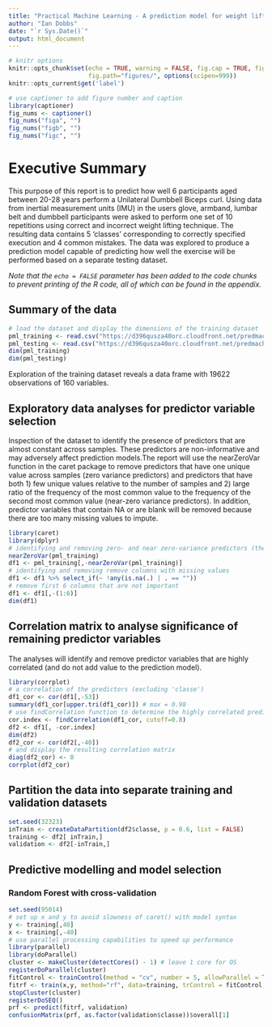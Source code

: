 ```yaml
---
title: "Practical Machine Learning - A prediction model for weight lifting exercises"
author: "Ian Dobbs"
date: "`r Sys.Date()`"
output: html_document
---
```


```r
# knitr options
knitr::opts_chunk$set(echo = TRUE, warning = FALSE, fig.cap = TRUE, fig.align = "center",
                      fig.path="figures/", options(scipen=999))
knitr::opts_current$get('label')
```

```r
# use captioner to add figure number and caption
library(captioner)
fig_nums <- captioner()
fig_nums("figa", "")
fig_nums("figb", "")
fig_nums("figc", "")
```

# Executive Summary

This purpose of this report is to predict how well 6 participants aged between 20-28 years perform a Unilateral Dumbbell Biceps curl. Using data from inertial measurement units (IMU) in the users glove, armband, lumbar belt and dumbbell participants were asked to perform one set of 10 repetitions using correct and incorrect weight lifting technique. The resulting data contains 5 'classes' corresponding to correctly specified execution and 4 common mistakes. The data was explored to produce a prediction model capable of predicting how well the exercise will be performed based on a separate testing dataset.

_Note that the `echo = FALSE` parameter has been added to the code chunks to prevent printing of the R code, all of which can be found in the appendix._

## Summary of the data
```r
# load the dataset and display the dimensions of the training dataset
pml_training <- read.csv("https://d396qusza40orc.cloudfront.net/predmachlearn/pml-training.csv")
pml_testing <- read.csv("https://d396qusza40orc.cloudfront.net/predmachlearn/pml-testing.csv")
dim(pml_training)
dim(pml_testing)
```
Exploration of the training dataset reveals a data frame with 19622 observations of 160 variables.

## Exploratory data analyses for predictor variable selection
Inspection of the dataset to identify the presence of predictors that are almost constant across samples. These predictors are non-informative and may adversely affect prediction models.The report will use the nearZeroVar function in the caret package to remove predictors that have one unique value across samples (zero variance predictors) and predictors that have both 1) few unique values relative to the number of samples and 2) large ratio of the frequency of the most common value to the frequency of the second most common value (near-zero variance predictors). In addition, predictor variables that contain NA or are blank will be removed because there are too many missing values to impute.

```r
library(caret)
library(dplyr)
# identifying and removing zero- and near zero-variance predictors (these may cause issues when subsampling)
nearZeroVar(pml_training)
df1 <- pml_training[,-nearZeroVar(pml_training)]
# identifying and removing remove columns with missing values
df1 <- df1 %>% select_if(~ !any(is.na(.) | . == "")) 
# remove first 6 columns that are not important
df1 <- df1[,-(1:6)] 
dim(df1)
```

## Correlation matrix to analyse significance of remaining predictor variables
The analyses will identify and remove predictor variables that are highly correlated (and do not add value to the prediction model).

```r
library(corrplot)
# a correlation of the predictors (excluding 'classe')
df1_cor <- cor(df1[,-53])
summary(df1_cor[upper.tri(df1_cor)]) # max = 0.98
# use findCorrelation function to determine the highly correlated predictor variables
cor.index <- findCorrelation(df1_cor, cutoff=0.8)
df2 <- df1[, -cor.index]
dim(df2)
df2_cor <- cor(df2[,-40])
# and display the resulting correlation matrix
diag(df2_cor) <- 0
corrplot(df2_cor)
```
## Partition the data into separate training and validation datasets

```r
set.seed(32323)
inTrain <- createDataPartition(df2$classe, p = 0.6, list = FALSE)
training <- df2[ inTrain,]
validation <- df2[-inTrain,]
```

## Predictive modelling and model selection

### Random Forest with cross-validation

```r
set.seed(95014)
# set up x and y to avoid slowness of caret() with model syntax
y <- training[,40]
x <- training[,-40]
# use parallel processing capabilities to speed up performance
library(parallel)
library(doParallel)
cluster <- makeCluster(detectCores() - 1) # leave 1 core for OS
registerDoParallel(cluster)
fitControl <- trainControl(method = "cv", number = 5, allowParallel = TRUE)
fitrf <- train(x,y, method="rf", data=training, trControl = fitControl, tuneGrid=data.frame(mtry=7))
stopCluster(cluster)
registerDoSEQ()
prf <- predict(fitrf, validation)
confusionMatrix(prf, as.factor(validation$classe))$overall[1]
```